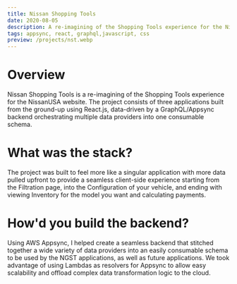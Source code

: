 ```yaml
---
title: Nissan Shopping Tools
date: 2020-08-05
description: A re-imagining of the Shopping Tools experience for the NissanUSA website
tags: appsync, react, graphql,javascript, css
preview: /projects/nst.webp
---
```


<a href="https://www.nissanusa.com/shopping-tools/build-price" target="_blank">
  <Hero src="/projects/nst.webp" alt="Nissan Shopping Tools" />
</a>

# Overview

Nissan Shopping Tools is a re-imagining of the Shopping Tools experience for the NissanUSA website. The project consists of three applications built from the ground-up using React.js, data-driven by a GraphQL/Appsync backend orchestrating multiple data providers into one consumable schema.

# What was the stack?

The project was built to feel more like a singular application with more data pulled upfront to provide a seamless client-side experience starting from the Filtration page, into the Configuration of your vehicle, and ending with viewing Inventory for the model you want and calculating payments.

# How'd you build the backend?

Using AWS Appsync, I helped create a seamless backend that stitched together a wide variety of data providers into an easily consumable schema to be used by the NGST applications, as well as future applications. We took advantage of using Lambdas as resolvers for Appsync to allow easy scalability and offload complex data transformation logic to the cloud.

